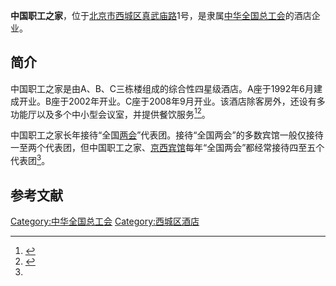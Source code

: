 {{Infobox building
| name = 中国职工之家
| native_name = China Palace Hotel
| logo = 
| logo_size = 
| logo_alt = 
| logo_caption = 
| image = Entrance of China Palace Hotel (20200821152358).jpg
| image_size = 
| image_alt = 
| image_caption = 酒店入口
| former_names = 
| alternate_names = 
| topped_out = 
| building_type = 
| architectural_style = 
| classification = 
| use = 酒店
| location = 
| address = [[北京市|北京市]][[西城区|西城区]]真武庙路1号
| coordinates = {{coord|39.904100|116.339347|display=inline,title}}
| altitude = 
| current_tenants = 
| namesake = 
| groundbreaking_date = 
| start_date = 
| stop_date = 
| built = 
| topped_out_date = 
| completion_date = 
| opened_date = 1992年
| inauguration_date = 
| renovation_date = 
| cost = 
| ren_cost = 
| client = 
| owner = [[中华全国总工会|中华全国总工会]]
| landlord = 
| affiliation = 
| height = 
| architectural = 
| roof = 
| top_floor = 
| observatory = 
| diameter = 
| circumference = 
| weight = 
| other_dimensions = 
| structural_system = 
| material = 
| size = 
| floor_count = 
| floor_area = 13万平方米
| elevator_count = 
| architect = 
| architecture_firm = 
| developer = 
| engineer = 
| structural_engineer = 
| services_engineer = 
| civil_engineer = 
| other_designers = 
| quantity_surveyor = 
| main_contractor = 
| awards = 
| designations = 
| known_for = 
| rooms = 1100余间
| parking =  
| website = {{URL|http://www.zgzgzj.com/}}
| references = 
| footnotes = 
}}
'''中国职工之家'''，位于[[北京市|北京市]][[西城区|西城区]][[真武庙路|真武庙路]]1号，是隶属[[中华全国总工会|中华全国总工会]]的酒店企业。

==简介==
中国职工之家是由A、B、C三栋楼组成的综合性四星级酒店。A座于1992年6月建成开业。B座于2002年开业。C座于2008年9月开业。该酒店除客房外，还设有多功能厅以及多个中小型会议室，并提供餐饮服务<ref name=zg>{{Cite web|url =  http://news.hexun.com/2015-03-04/173735314.html|title =  图说2015全国两会期间35个代表团住哪里|author =  |date =  2015-03-04|publisher =  和讯|language =  |accessdate =  |quote =  |archive-url =  https://web.archive.org/web/20190124005322/http://news.hexun.com/2015-03-04/173735314.html|archive-date =  2019-01-24|dead-url =  yes}}</ref><ref>{{Cite web |url = http://news.xinhuanet.com/travel/2008-07/07/content_8505705.htm |title = 中国职工之家 |author =  |date = 2008-07-07 |publisher = 新华网 |language =  |accessdate =  |quote =  |archive-date = 2011-05-30 |archive-url = https://web.archive.org/web/20110530101802/http://news.xinhuanet.com/travel/2008-07/07/content_8505705.htm |dead-url = no }}</ref>。

中国职工之家长年接待“全国[[两会|两会]]”代表团。接待“全国两会”的多数宾馆一般仅接待一至两个代表团，但中国职工之家、[[京西宾馆|京西宾馆]]每年“全国两会”都经常接待四至五个代表团<ref name=zg/>。

==参考文献==
{{Reflist|2}}

[[Category:中华全国总工会|Category:中华全国总工会]]
[[Category:西城区酒店|Category:西城区酒店]]